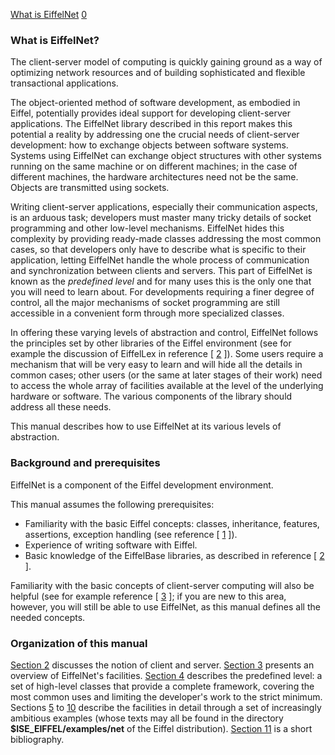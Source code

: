 [[Property:title|What is EiffelNet]]
[[Property:weight|0]]
===What is EiffelNet?===

The client-server model of computing is quickly gaining ground as a way of optimizing network resources and of building sophisticated and flexible transactional applications.

The object-oriented method of software development, as embodied in Eiffel, potentially provides ideal support for developing client-server applications. The EiffelNet library described in this report makes this potential a reality by addressing one the crucial needs of client-server development: how to exchange objects between software systems. Systems using EiffelNet can exchange object structures with other systems running on the same machine or on different machines; in the case of different machines, the hardware architectures need not be the same. Objects are transmitted using sockets.

Writing client-server applications, especially their communication aspects, is an arduous task; developers must master many tricky details of socket programming and other low-level mechanisms. EiffelNet hides this complexity by providing ready-made classes addressing the most common cases, so that developers only have to describe what is specific to their application, letting EiffelNet handle the whole process of communication and synchronization between clients and servers. This part of EiffelNet is known as the ''predefined level'' and for many uses this is the only one that you will need to learn about. For developments requiring a finer degree of control, all the major mechanisms of socket programming are still accessible in a convenient form through more specialized classes. 

In offering these varying levels of abstraction and control, EiffelNet follows the principles set by other libraries of the Eiffel environment (see for example the discussion of EiffelLex in reference [ [[Bibliography|2]] ]). Some users require a mechanism that will be very easy to learn and will hide all the details in common cases; other users (or the same at later stages of their work) need to access the whole array of facilities available at the level of the underlying hardware or software. The various components of the library should address all these needs. 

This manual describes how to use EiffelNet at its various levels of abstraction.

===Background and prerequisites===

EiffelNet is a component of the Eiffel development environment.

This manual assumes the following prerequisites:
* Familiarity with the basic Eiffel concepts: classes, inheritance, features, assertions, exception handling (see reference [ [[Bibliography|1]] ]). 
* Experience of writing software with Eiffel.
* Basic knowledge of the EiffelBase libraries, as described in reference [ [[Bibliography|2]] ]. 

Familiarity with the basic concepts of client-server computing will also be helpful (see for example reference [ [[Bibliography|3]] ]; if you are new to this area, however, you will still be able to use EiffelNet, as this manual defines all the needed concepts. 

===Organization of this manual===

[[Clients and servers|Section 2]]  discusses the notion of client and server. [[An overview of EiffelNet Mechanisms|Section 3]]  presents an overview of EiffelNet's facilities. [[The predefined level|Section 4]]  describes the predefined level: a set of high-level classes that provide a complete framework, covering the most common uses and limiting the developer's work to the strict minimum. Sections [[Introduction to the examples|5]]  to [[A more complex example|10]]  describe the facilities in detail through a set of increasingly ambitious examples (whose texts may all be found in the directory '''$ISE_EIFFEL/examples/net''' of the Eiffel distribution). [[Clients and servers|Section 11]]  is a short bibliography. 




